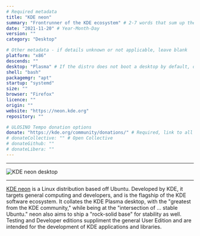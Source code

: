 ```yaml
---
# Required metadata
title: "KDE neon"
summary: "Frontrunner of the KDE ecosystem" # 2-7 words that sum up the distribution
date: "2021-11-20" # Year-Month-Day
version: ""
category: "Desktop"

# Other metadata - if details unknown or not applicable, leave blank
platform: "x86"
descends: ""
desktop: "Plasma" # If the distro does not boot a desktop by default, or doesn't ship one, leave 'desktop' blank
shell: "bash"
packagemgr: "apt"
startup: "systemd"
size: ""
browser: "Firefox"
licence: ""
origin: ""
website: "https://neon.kde.org"
repository: ""

# ULOSINO Tempo donation options
donate: "https://kde.org/community/donations/" # Required, link to all donation options
# donateCollective: "" # Open Collective
# donateGithub: ""
# donateLibera: ""
---
```


---

<Image src="/images/neon.jpg" alt="KDE neon desktop" width={250} height={400} />

---

[KDE neon](https://neon.kde.org) is a Linux distribution based off Ubuntu. Developed by KDE, it targets general computing and developers, and is the flagship of the KDE software ecosystem. It collates the KDE Plasma desktop, with the "greatest from the KDE community," while being at the "intersection of ... stable Ubuntu." neon also aims to ship a "rock-solid base" for stability as well. Testing and Developer editions suppliment the general User Edition and are intended for the development of KDE applications and libraries.
